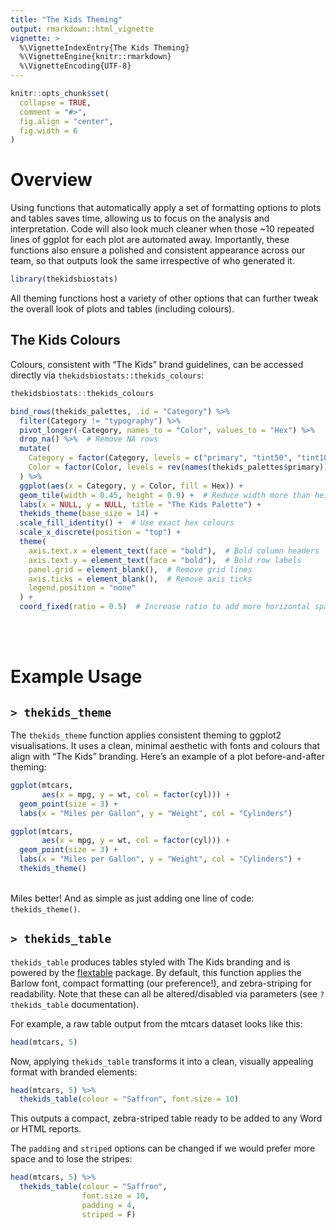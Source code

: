 ```yaml
---
title: "The Kids Theming"
output: rmarkdown::html_vignette
vignette: >
  %\VignetteIndexEntry{The Kids Theming}
  %\VignetteEngine{knitr::rmarkdown}
  %\VignetteEncoding{UTF-8}
---
```


```r
knitr::opts_chunk$set(
  collapse = TRUE,
  comment = "#>",
  fig.align = "center",
  fig.width = 6
)
```

# Overview

Using functions that automatically apply a set of formatting options to plots and tables saves time, allowing us to focus on the analysis and interpretation. Code will also look much cleaner when those ~10 repeated lines of ggplot for each plot are automated away. Importantly, these functions also ensure a polished and consistent appearance across our team, so that outputs look the same irrespective of who generated it.

```r
library(thekidsbiostats)
```

All theming functions host a variety of other options that can further tweak the overall look of plots and tables (including colours).

## The Kids Colours
Colours, consistent with "The Kids" brand guidelines, can be accessed directly via `thekidsbiostats::thekids_colours`:

```r
thekidsbiostats::thekids_colours

bind_rows(thekids_palettes, .id = "Category") %>%
  filter(Category != "typography") %>% 
  pivot_longer(-Category, names_to = "Color", values_to = "Hex") %>%
  drop_na() %>%  # Remove NA rows
  mutate(
    Category = factor(Category, levels = c("primary", "tint50", "tint10")),
    Color = factor(Color, levels = rev(names(thekids_palettes$primary))) # Maintain row order
  ) %>% 
  ggplot(aes(x = Category, y = Color, fill = Hex)) +
  geom_tile(width = 0.45, height = 0.9) +  # Reduce width more than height to increase horizontal spacing
  labs(x = NULL, y = NULL, title = "The Kids Palette") +
  thekids_theme(base_size = 14) +
  scale_fill_identity() +  # Use exact hex colours
  scale_x_discrete(position = "top") +
  theme(
    axis.text.x = element_text(face = "bold"),  # Bold column headers
    axis.text.y = element_text(face = "bold"),  # Bold row labels
    panel.grid = element_blank(),  # Remove grid lines
    axis.ticks = element_blank(),  # Remove axis ticks
    legend.position = "none"
  ) +
  coord_fixed(ratio = 0.5)  # Increase ratio to add more horizontal space
```
<br><br>

# Example Usage

## `> thekids_theme`

The `thekids_theme` function applies consistent theming to ggplot2 visualisations. It uses a clean, minimal aesthetic with fonts and colours that align with "The Kids" branding. Here’s an example of a plot before-and-after theming:

```r
ggplot(mtcars, 
       aes(x = mpg, y = wt, col = factor(cyl))) +
  geom_point(size = 3) +
  labs(x = "Miles per Gallon", y = "Weight", col = "Cylinders")
```

```r
ggplot(mtcars, 
       aes(x = mpg, y = wt, col = factor(cyl))) +
  geom_point(size = 3) +
  labs(x = "Miles per Gallon", y = "Weight", col = "Cylinders") +
  thekids_theme()
```
<br>
Miles better! And as simple as just adding one line of code: `thekids_theme()`.

## `> thekids_table`

`thekids_table` produces tables styled with The Kids branding and is powered by the [flextable](https://cran.r-project.org/web/packages/flextable/index.html) package. By default, this function applies the Barlow font, compact formatting (our preference!), and zebra-striping for readability. Note that these can all be altered/disabled via parameters (see `?thekids_table` documentation).

For example, a raw table output from the mtcars dataset looks like this:

```r
head(mtcars, 5)
```

Now, applying `thekids_table` transforms it into a clean, visually appealing format with branded elements:

```r
head(mtcars, 5) %>%
  thekids_table(colour = "Saffron", font.size = 10)
```

This outputs a compact, zebra-striped table ready to be added to any Word or HTML reports.

The `padding` and `striped` options can be changed if we would prefer more space and to lose the stripes:

```r
head(mtcars, 5) %>%
  thekids_table(colour = "Saffron", 
                font.size = 10, 
                padding = 4, 
                striped = F)
```

